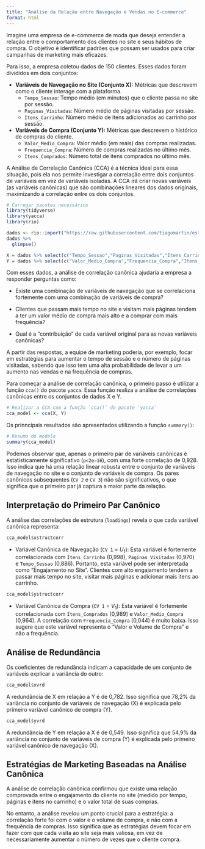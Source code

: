 ```yaml
---
title: "Análise da Relação entre Navegação e Vendas no E-commerce"
format: html
---
```


Imagine uma empresa de e-commerce de moda que deseja entender a relação entre o comportamento dos clientes no site e seus hábitos de compra. O objetivo é identificar padrões que possam ser usados para criar campanhas de marketing mais eficazes.

Para isso, a empresa coletou dados de 150 clientes. Esses dados foram divididos em dois conjuntos:

- **Variáveis de Navegação no Site (Conjunto X):** Métricas que descrevem como o cliente interage com a plataforma.
    - `Tempo_Sessao`: Tempo médio (em minutos) que o cliente passa no site por sessão.
    - `Paginas_Visitadas`: Número médio de páginas visitadas por sessão.
    - `Itens_Carrinho`: Número médio de itens adicionados ao carrinho por sessão.


- **Variáveis de Compra (Conjunto Y):** Métricas que descrevem o histórico de compras do cliente.
    - `Valor_Medio_Compra`: Valor médio (em reais) das compras realizadas.
    - `Frequencia_Compra`: Número de compras realizadas no último mês.
    - `Itens_Comprados`: Número total de itens comprados no último mês.



A Análise de Correlação Canônica (CCA) é a técnica ideal para essa situação, pois ela nos permite investigar a correlação entre dois conjuntos de variáveis em vez de variáveis isoladas. A CCA irá criar novas variáveis (as variáveis canônicas) que são combinações lineares dos dados originais, maximizando a correlação entre os dois conjuntos.



```r
# Carregar pacotes necessários
library(tidyverse)
library(yacca)
library(rio)

dados <- rio::import("https://raw.githubusercontent.com/tiagomartin/est022/refs/heads/main/dados/dados_site.csv")
dados %>% 
  glimpse()

X = dados %>% select(c("Tempo_Sessao","Paginas_Visitadas","Itens_Carrinho"))
Y = dados %>% select(c("Valor_Medio_Compra","Frequencia_Compra","Itens_Comprados"))
```


Com esses dados, a análise de correlação canônica ajudaria a empresa a responder perguntas como:

 - Existe uma combinação de variáveis de navegação que se correlaciona fortemente com uma combinação de variáveis de compra?

 - Clientes que passam mais tempo no site e visitam mais páginas tendem a ter um valor médio de compra mais alto e a comprar com mais frequência?

 - Qual é a "contribuição" de cada variável original para as novas variáveis canônicas?

A partir das respostas, a equipe de marketing poderia, por exemplo, focar em estratégias para aumentar o tempo de sessão e o número de páginas visitadas, sabendo que isso tem uma alta probabilidade de levar a um aumento nas vendas e na frequência de compras.

Para começar a análise de correlação canônica, o primeiro passo é utilizar a função `cca()` do pacote `yacca`. Essa função realiza a análise de correlações canônicas entre os conjuntos de dados X e Y.

```r
# Realizar a CCA com a função `cca()` do pacote `yacca`
cca_model <- cca(X, Y)
```


Os prinncipais resultados são apresentados utilizando a função `summary()`:


```r
# Resumo do modelo
summary(cca_model)
```

Podemos observar que, apenas o primeiro par de variáveis canônicas é estatisticamente significativo (`p<2e−16`), com uma forte correlação de 0,928. Isso indica que há uma relação linear robusta entre o conjunto de variáveis de navegação no site e o conjunto de variáveis de compra. Os pares canônicos subsequentes (`CV 2` e `CV 3`) não são significativos, o que significa que o primeiro par já captura a maior parte da relação.

## Interpretação do Primeiro Par Canônico

A análise das correlações de estrutura (`loadings`) revela o que cada variável canônica representa:

```r
cca_model$xstructcorr
```

- Variável Canônica de Navegação (`CV 1` = $U_1$): Esta variável é fortemente correlacionada com `Itens_Carrinho` (0,998), `Paginas_Visitadas` (0,970) e `Tempo_Sessao` (0,886). Portanto, esta variável pode ser interpretada como "Engajamento no Site". Clientes com alto engajamento tendem a passar mais tempo no site, visitar mais páginas e adicionar mais itens ao carrinho.

```r
cca_model$ystructcorr
```


- Variável Canônica de Compra (`CV 1` = $V_1$): Esta variável é fortemente correlacionada com `Itens_Comprados` (0,989) e `Valor_Medio_Compra` (0,964). A correlação com `Frequencia_Compra` (0,044) é muito baixa. Isso sugere que este variável representa o "Valor e Volume de Compra" e não a frequência.



## Análise de Redundância

Os coeficientes de redundância indicam a capacidade de um conjunto de variáveis explicar a variância do outro:

```r
cca_model$xvrd
```


A redundância de X em relação a Y é de 0,782. Isso significa que 78,2% da variância no conjunto de variáveis de navegação (X) é explicada pelo primeiro variável canônico de compra (Y).

```r
cca_model$yvrd
```


A redundância de Y em relação a X é de 0,549. Isso significa que 54,9% da variância no conjunto de variáveis de compra (Y) é explicada pelo primeiro variável canônico de navegação (X).



## Estratégias de Marketing Baseadas na Análise Canônica

A análise de correlação canônica confirmou que existe uma relação comprovada entre o engajamento do cliente no site (medido por tempo, páginas e itens no carrinho) e o valor total de suas compras.

No entanto, a análise revelou um ponto crucial para a estratégia: a correlação forte foi com o valor e o volume de compra, e não com a frequência de compras. Isso significa que as estratégias devem focar em fazer com que cada visita ao site seja mais valiosa, em vez de necessariamente aumentar o número de vezes que o cliente compra.
